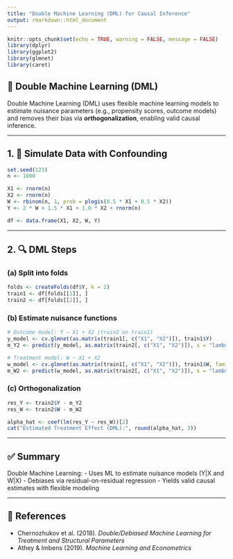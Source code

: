 ```yaml
---
title: "Double Machine Learning (DML) for Causal Inference"
output: rmarkdown::html_document
---
```


```r
knitr::opts_chunk$set(echo = TRUE, warning = FALSE, message = FALSE)
library(dplyr)
library(ggplot2)
library(glmnet)
library(caret)
```

## 🤖 Double Machine Learning (DML)

Double Machine Learning (DML) uses flexible machine learning models to estimate nuisance parameters (e.g., propensity scores, outcome models) and removes their bias via **orthogonalization**, enabling valid causal inference.

---

## 1. 🧪 Simulate Data with Confounding

```r
set.seed(123)
n <- 1000

X1 <- rnorm(n)
X2 <- rnorm(n)
W <- rbinom(n, 1, prob = plogis(0.5 * X1 + 0.5 * X2))
Y <- 2 * W + 1.5 * X1 + 1.0 * X2 + rnorm(n)

df <- data.frame(X1, X2, W, Y)
```

---

## 2. 🔍 DML Steps

### (a) Split into folds

```r
folds <- createFolds(df$Y, k = 2)
train1 <- df[folds[[1]], ]
train2 <- df[folds[[2]], ]
```

### (b) Estimate nuisance functions

```r
# Outcome model: Y ~ X1 + X2 (train2 on train1)
y_model <- cv.glmnet(as.matrix(train1[, c("X1", "X2")]), train1$Y)
m_Y2 <- predict(y_model, as.matrix(train2[, c("X1", "X2")]), s = "lambda.min")

# Treatment model: W ~ X1 + X2
w_model <- cv.glmnet(as.matrix(train1[, c("X1", "X2")]), train1$W, family = "binomial")
m_W2 <- predict(w_model, as.matrix(train2[, c("X1", "X2")]), s = "lambda.min", type = "response")
```

### (c) Orthogonalization

```r
res_Y <- train2$Y - m_Y2
res_W <- train2$W - m_W2

alpha_hat <- coef(lm(res_Y ~ res_W))[2]
cat("Estimated Treatment Effect (DML):", round(alpha_hat, 3))
```

---

## ✅ Summary

Double Machine Learning:
- Uses ML to estimate nuisance models (Y|X and W|X)
- Debiases via residual-on-residual regression
- Yields valid causal estimates with flexible modeling

---

## 📖 References

- Chernozhukov et al. (2018). *Double/Debiased Machine Learning for Treatment and Structural Parameters*
- Athey & Imbens (2019). *Machine Learning and Econometrics*